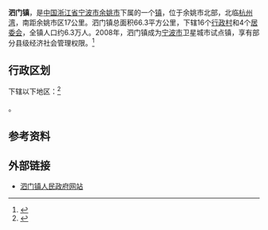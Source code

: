 {{中国乡级行政区|33/02/81/103/000
| 总面积 = 66.3平方公里
| 人口 = 约6.3万人
| 电话区号 = 574
}}
'''泗门镇'''，是[[中国|中国]][[浙江省|浙江省]][[宁波市|宁波市]][[余姚市|余姚市]]下属的一个[[镇|镇]]，位于余姚市北部，北临[[杭州湾|杭州湾]]，南距余姚市区17公里。泗门镇总面积66.3平方公里，下辖16个[[行政村|行政村]]和4个[[居委会|居委会]]，全镇人口约6.3万人。2008年，泗门镇成为[[宁波市|宁波市]]卫星城市试点镇，享有部分县级经济社会管理权限。<ref>{{cite web|url=http://news.cnnb.com.cn/system/2010/01/08/006384776.shtml|title=宁波市７个镇将开展卫星城市试点方案|publisher=中国宁波网|date=2010-01-08|accessdate=2010-09-25|archive-date=2010-02-12|archive-url=https://web.archive.org/web/20100212111202/http://news.cnnb.com.cn/system/2010/01/08/006384776.shtml|dead-url=no}}</ref>

== 行政区划 ==
下辖以下地区：<ref>{{PRC admin/ref sgc|33/02/81/103/000}}</ref>

{{PRC admin/children|33/02/81/103/000}}。

== 参考资料 ==
{{reflist}}

== 外部链接 ==
*[http://www.simen.yy.gov.cn/ 泗门镇人民政府网站] {{Wayback|url=http://www.simen.yy.gov.cn/ |date=20150405140105 }}

{{PRC admin/navcat|33/02/81/103/000}}